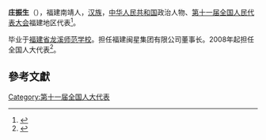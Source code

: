 '''庄振生'''（{{bd|1963年||}}），福建南靖人，[[汉族|汉族]]，[[中华人民共和国|中华人民共和国]]政治人物、[[第十一届全国人民代表大会|第十一届全国人民代表大会]]福建地区代表<ref>{{cite web|author=新华网|title=第十一届全国人大代表|url=http://news.xinhuanet.com/ziliao/2008-03/03/content_7708230.htm?node=36628|publisher=新华网|accessdate=2014-01-07|archive-date=2014-01-10|archive-url=https://web.archive.org/web/20140110211415/http://news.xinhuanet.com/ziliao/2008-03/03/content_7708230.htm?node=36628|dead-url=no}}</ref>。

毕业于[[福建省龙溪师范学校|福建省龙溪师范学校]]。担任福建闽星集团有限公司董事长。2008年起担任全国人大代表<ref>{{cite news|title=全国人大代表信息-庄振生|url= http://210.82.31.1:8084/delegate/viewDelegate.action?dbid=111067|accessdate=2013-04-05|newspaper=全国人大网|archive-url=https://web.archive.org/web/20140407062830/http://www.npc.gov.cn/delegate/viewDelegate.action?dbid=111067|archive-date=2014-04-07|dead-url=yes}}</ref>。

==參考文獻==
{{reflist}}
[[Category:第十一届全国人大代表|Category:第十一届全国人大代表]]